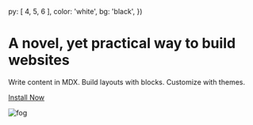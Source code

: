 
  py: [ 4, 5, 6 ],
  color: 'white',
  bg: 'black',
})

# A novel, yet practical way to build websites

Write content in MDX.
Build layouts with blocks.
Customize with themes.

[Install Now](https://github.com/jxnblk/mdx-blocks 'button')

![fog][]

[mountain]: https://images.unsplash.com/photo-1551978437-6b859030d144?ixlib=rb-1.2.1&q=20&fm=jpg&crop=entropy&cs=tinysrgb&w=1080&fit=max&ixid=eyJhcHBfaWQiOjF9
[fog]: https://images.unsplash.com/photo-1552193037-a0a49447fe2e?ixlib=rb-1.2.1&q=80&fm=jpg&crop=entropy&cs=tinysrgb&w=1080&fit=max&ixid=eyJhcHBfaWQiOjF9

[github]: https://github.com/jxnblk/mdx-blocks
